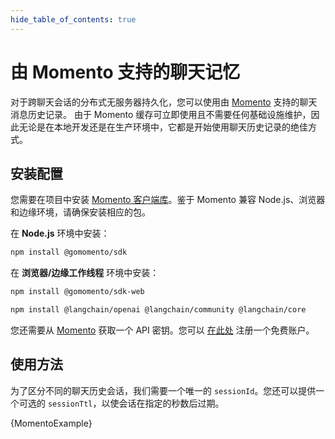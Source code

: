 ```yaml
---
hide_table_of_contents: true
---
```



# 由 Momento 支持的聊天记忆

对于跨聊天会话的分布式无服务器持久化，您可以使用由 [Momento](https://gomomento.com/) 支持的聊天消息历史记录。
由于 Momento 缓存可立即使用且不需要任何基础设施维护，因此无论是在本地开发还是在生产环境中，它都是开始使用聊天历史记录的绝佳方式。

## 安装配置

您需要在项目中安装 [Momento 客户端库](https://github.com/momentohq/client-sdk-javascript)。鉴于 Momento 兼容 Node.js、浏览器和边缘环境，请确保安装相应的包。

在 **Node.js** 环境中安装：

```bash npm2yarn
npm install @gomomento/sdk
```

在 **浏览器/边缘工作线程** 环境中安装：

```bash npm2yarn
npm install @gomomento/sdk-web
```


<IntegrationInstallTooltip></IntegrationInstallTooltip>

```bash npm2yarn
npm install @langchain/openai @langchain/community @langchain/core
```

您还需要从 [Momento](https://gomomento.com/) 获取一个 API 密钥。您可以 [在此处](https://console.gomomento.com/) 注册一个免费账户。

## 使用方法

为了区分不同的聊天历史会话，我们需要一个唯一的 `sessionId`。您还可以提供一个可选的 `sessionTtl`，以使会话在指定的秒数后过期。


<CodeBlock language="typescript">{MomentoExample}</CodeBlock>